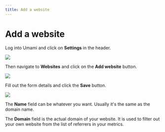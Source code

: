 ```yaml
---
title: Add a website
---
```


# Add a website

Log into Umami and click on **Settings** in the header.

<img src="/images/v2/navbar-settings.png" />

Then navigate to **Websites** and click on the **Add website** button.

<img src="/images/v2/website-add.png" />

Fill out the form details and click the **Save** button.

<img src="/images/v2/website-add-form.png" />

The **Name** field can be whatever you want. Usually it's the same as the domain name.

The **Domain** field is the actual domain of your website. It is used to filter out your own website
from the list of referrers in your metrics.
